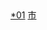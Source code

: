 [[Category:自贡行政区划|*01]]
[[Category:四川各市州县级行政区|市]]
{{catmore|自贡市|四川省自贡市}}
<br>
{{hideh
|Head = 自贡各区县所辖乡镇与街道
|FrameStyle   = border:solid 1px #0000ff;
|HeadStyle    = text-align:left;background:transparent;
|ContentStyle = background: #FFFFE0;
}}
{{edit|Template:自贡市大安区行政区划}}{{自贡市大安区行政区划}}
{{edit|Template:自贡市自流井区行政区划}}{{自贡市自流井区行政区划}}
{{edit|Template:自贡市贡井区行政区划}}{{自贡市贡井区行政区划}}
{{edit|Template:自贡市沿滩区行政区划}}{{自贡市沿滩区行政区划}}
{{edit|Template:荣县行政区划}}{{荣县行政区划}}
{{edit|Template:富顺县行政区划}}{{富顺县行政区划}}
{{hidef}}